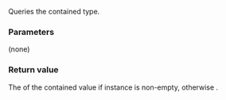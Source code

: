 {{cpp/experimental/any/title|type}}
{{cpp/experimental/any/navbar}}
{{dcl begin}}
{{dcl | since=libfund_ts |
const type_info&amp; type() const noexcept;
}}
{{dcl end}}

Queries the contained type.

===Parameters===
(none)

===Return value===
The {{tt|typeid}} of the contained value if instance is non-empty, otherwise {{c|typeid(void)}}.